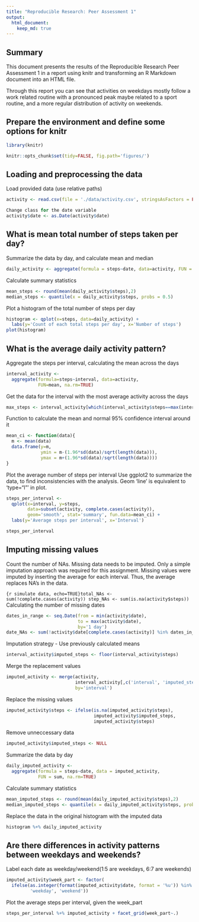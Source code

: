 ```yaml
---
title: "Reproducible Research: Peer Assessment 1"
output: 
  html_document:
    keep_md: true
---
```


## Summary
This document presents the results of the Reproducible Research Peer Assessment 1 in a report using knitr and transforming an R Markdown document into an HTML file.

Through this report you can see that activities on weekdays mostly follow a work related routine with a pronounced peak maybe related to a sport routine, and a more regular distribution of activity on weekends.

## Prepare the environment and define some options for knitr
```r
library(knitr)

knitr::opts_chunk$set(tidy=FALSE, fig.path='figures/')
```

## Loading and preprocessing the data
Load provided data (use relative paths)
```r

activity <- read.csv(file = './data/activity.csv', stringsAsFactors = FALSE)

Change class for the date variable
activity$date <- as.Date(activity$date)
```

## What is mean total number of steps taken per day?
Summarize the data by day, and calculate mean and median
```r
daily_activity <- aggregate(formula = steps~date, data=activity, FUN = sum, na.rm=TRUE)
```
Calculate summary statistics
```r
mean_steps <- round(mean(daily_activity$steps),2)
median_steps <- quantile(x = daily_activity$steps, probs = 0.5) 
```
Plot a histogram of the total number of steps per day
```r
histogram <- qplot(x=steps, data=daily_activity) + 
  labs(y='Count of each total steps per day', x='Number of steps')
plot(histogram)
```

## What is the average daily activity pattern?
Aggregate the steps per interval, calculating the mean across the days
```r
interval_activity <- 
  aggregate(formula=steps~interval, data=activity,
            FUN=mean, na.rm=TRUE)
```

Get the data for the interval with the most average activity across the days
```r
max_steps <- interval_activity[which(interval_activity$steps==max(interval_activity$steps)),]
```
Function to calculate the mean and normal
95% confidence interval around it
```r
mean_ci <- function(data){
  m <- mean(data)
  data.frame(y=m,
             ymin = m-(1.96*sd(data)/sqrt(length(data))),
             ymax = m+(1.96*sd(data)/sqrt(length(data))))
}
```
Plot the average number of steps per interval
Use ggplot2 to summarize the data, to 
find inconsistencies with the analysis.
Geom 'line' is equivalent to 'type="l"' in plot.
```r
steps_per_interval <- 
  qplot(x=interval, y=steps,
        data=subset(activity, complete.cases(activity)),
        geom='smooth', stat='summary', fun.data=mean_ci) +
  labs(y='Average steps per interval', x='Interval')

steps_per_interval
```

## Imputing missing values
Count the number of NAs. Missing data needs to be imputed. Only a simple imputation approach was required for this assignment. Missing values were imputed by inserting the average for each interval. Thus, the average replaces NA's in the data.

```{r simulate data, echo=TRUE}total_NAs <- sum(!complete.cases(activity))
step_NAs <- sum(is.na(activity$steps))
```
Calculating the number of missing dates
```r
dates_in_range <- seq.Date(from = min(activity$date),
                           to = max(activity$date),
                           by='1 day')
date_NAs <- sum(!activity$date[complete.cases(activity)] %in% dates_in_range)
```

Imputation strategy - Use previously calculated means
```r
interval_activity$imputed_steps <- floor(interval_activity$steps)
```
Merge the replacement values
```r
imputed_activity <- merge(activity,
                          interval_activity[,c('interval', 'imputed_steps')],
                          by='interval')
```
Replace the missing values
```r
imputed_activity$steps <- ifelse(is.na(imputed_activity$steps),
                                 imputed_activity$imputed_steps,
                                 imputed_activity$steps)
```
Remove unneccessary data
```r
imputed_activity$imputed_steps <- NULL
```
Summarize the data by day
```r
daily_imputed_activity <-
  aggregate(formula = steps~date, data = imputed_activity,
            FUN = sum, na.rm=TRUE)
```
Calculate summary statistics
```r
mean_imputed_steps <- round(mean(daily_imputed_activity$steps),2)
median_imputed_steps <- quantile(x = daily_imputed_activity$steps, probs = 0.5)
```
Replace the data in the original histogram with the imputed data
```r
histogram %+% daily_imputed_activity
```

## Are there differences in activity patterns between weekdays and weekends?
Label each date as weekday/weekend(1:5 are weekdays, 6:7 are weekends)
```r
imputed_activity$week_part <- factor(
  ifelse(as.integer(format(imputed_activity$date, format = '%u')) %in% c(1:5),
         'weekday', 'weekend'))
```
Plot the average steps per interval, given the week_part
```r
steps_per_interval %+% imputed_activity + facet_grid(week_part~.)
```